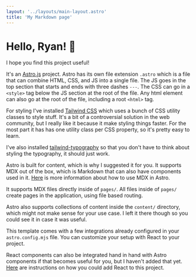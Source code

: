 ```yaml
---
layout: '../layouts/main-layout.astro'
title: 'My Markdown page'
---
```


# Hello, Ryan! 👋

I hope you find this project useful!

It's an [Astro.js][astro] project. Astro has its own file extension `.astro` which is a file that can combine HTML, CSS, and JS into a single file. The JS goes in the top section that starts and ends with three dashes `---`. The CSS can go in a `<style>` tag below the JS section at the root of the file. Any html element can also go at the root of the file, including a root `<html>` tag.

For styling I've installed [Tailwind CSS][tailwind] which uses a bunch of CSS utility classes to style stuff. It's a bit of a controversial solution in the web community, but I really like it because it make styling things faster. For the most part it has has one utility class per CSS property, so it's pretty easy to learn.

I've also installed [tailwind-typography] so that you don't have to think about styling the typography, it should just work.

[astro]: https://astro.build
[tailwind]: https://tailwindcss.com
[tailwind-typography]: https://github.com/tailwindlabs/tailwindcss-typography

Astro is built for content, which is why I suggested it for you. It supports MDX out of the box, which is Markdown that can also have components used in it. [Here](https://docs.astro.build/en/guides/integrations-guide/mdx/#usage) is more information about how to use MDX in Astro.

It supports MDX files directly inside of `pages/`. All files inside of `pages/` create pages in the application, using file based routing.

Astro also supports collections of content inside the `content/` directory, which might not make sense for your use case. I left it there though so you could see it in case it was useful.

This template comes with a few integrations already configured in your
`astro.config.mjs` file. You can customize your setup with
React to your project.

React components can also be integrated hand in hand with Astro components if that becomes useful for you, but I haven't added that yet. [Here](https://docs.astro.build/en/guides/integrations-guide/react) are instructions on how you could add React to this project.
